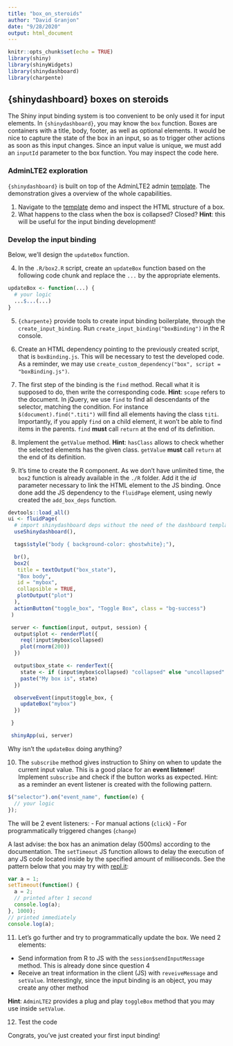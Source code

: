 ```yaml
---
title: "box_on_steroids"
author: "David Granjon"
date: "9/28/2020"
output: html_document
---
```


```r
knitr::opts_chunk$set(echo = TRUE)
library(shiny)
library(shinyWidgets)
library(shinydashboard)
library(charpente)
```

## {shinydashboard} boxes on steroids
The Shiny input binding system is too convenient to be only used it for input elements. In `{shinydashboard}`, you may know the `box` function. Boxes are containers with a title, body, footer, as well as optional elements. It would be nice to capture the state of the box in an input, so as to trigger other actions as soon as this input changes. Since an input value is unique, we must add an `inputId` parameter to the box function. You may inspect the code here.

### AdminLTE2 exploration
`{shinydashboard}` is built on top of the AdminLTE2 admin [template](https://adminlte.io/themes/AdminLTE/index2.html). The demonstration gives a overview of the whole capabilities. 

1. Navigate to the [template](https://adminlte.io/themes/AdminLTE/index2.html) demo and inspect the HTML structure of a box.
2. What happens to the class when the box is collapsed? Closed? **Hint**: this will be useful for the input binding development!


### Develop the input binding
Below, we'll design the `updateBox` function. 

4. In the `.R/box2.R` script, create an `updateBox` function based on the following code chunk and replace the `...` by the appropriate elements.

```r
updateBox <- function(...) {
  # your logic
  ...$...(...)
}
```

5. `{charpente}` provide tools to create input binding boilerplate, through the `create_input_binding`. Run `create_input_binding("boxBinding")` in the R console.

6. Create an HTML dependency pointing to the previously created script, that is `boxBinding.js`. This will be necessary to test the developed code. As a reminder, we may use `create_custom_dependency("box", script = "boxBinding.js")`.

7. The first step of the binding is the `find` method. Recall what it is supposed to do, then write the corresponding code. **Hint**: `scope` refers to the document. In jQuery, we use `find` to find all descendants of the selector, matching the condition. For instance `$(document).find(".titi")` will find all elements having the class `titi`. Importantly, if you apply `find` on a child element, it won't be able to find items in the parents. `find` **must** call `return` at the end of its definition.

8. Implement the `getValue` method. **Hint**: `hasClass` allows to check whether the selected elements has the given class. `getValue` **must** call `return` at the end of its definition.

9. It's time to create the R component. As we don't have unlimited time, the `box2` function is already available in the `./R` folder. Add it the *id* parameter necessary to link the HTML element to the JS binding. Once done add the JS dependency to the `fluidPage` element, using newly created the `add_box_deps` function.

```r
devtools::load_all()
ui <- fluidPage(
  # import shinydashboard deps without the need of the dashboard template
  useShinydashboard(),

  tags$style("body { background-color: ghostwhite};"),

  br(),
  box2(
   title = textOutput("box_state"),
   "Box body",
   id = "mybox",
   collapsible = TRUE,
   plotOutput("plot")
  ),
  actionButton("toggle_box", "Toggle Box", class = "bg-success")
 )

 server <- function(input, output, session) {
  output$plot <- renderPlot({
    req(!input$mybox$collapsed)
    plot(rnorm(200))
  })

  output$box_state <- renderText({
    state <- if (input$mybox$collapsed) "collapsed" else "uncollapsed"
    paste("My box is", state)
  })

  observeEvent(input$toggle_box, {
    updateBox("mybox")
  })

 }

 shinyApp(ui, server)
```

Why isn't the `updateBox` doing anything?

10. The `subscribe` method gives instruction to Shiny on when to update the current input value. This is a good place for an **event listener**! Implement `subscribe` and check if the button works as expected. Hint: as a reminder an event listener is created with the following pattern.

```js
$("selector").on("event_name", function(e) {
  // your logic
});
```

The will be 2 event listeners:
  - For manual actions (`click`)
  - For programmatically triggered changes (`change`)
  
A last advise: the box has an animation delay (500ms) according to the documentation. The `setTimeout` JS function allows to delay the execution of any JS code located inside by the specified amount of milliseconds. See the pattern below that you may try with [repl.it](https://repl.it/languages/nodejs):

```js
var a = 1;
setTimeout(function() {
  a = 2;
  // printed after 1 second
  console.log(a);
}, 1000);
// printed immediately
console.log(a);
```
  
11. Let's go further and try to programmatically update the box. We need 2 elements:

  - Send information from R to JS with the `session$sendInputMessage` method. This is already done since question 4
  - Receive an treat information in the client (JS) with `reveiveMessage` and `setValue`. Interestingly, since the input binding is an object, you may create any other method
  
**Hint**: `AdminLTE2` provides a plug and play `toggleBox` method that you may use inside `setValue`.

12. Test the code

Congrats, you've just created your first input binding!

